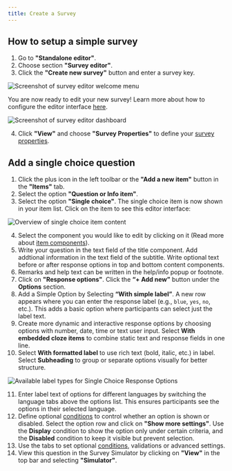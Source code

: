```yaml
---
title: Create a Survey
---
```


## How to setup a simple survey

1. Go to **"Standalone editor"**.
2. Choose section **"Survey editor"**.
3. Click the **"Create new survey"** button and enter a survey key.

![Screenshot of survey editor welcome menu](../images/welcomeEditor.png)

You are now ready to edit your new survey! Learn more about how to configure the editor interface [here](/docs/survey-editor/basics/editor-overview#survey-editor-dashboard).

![Screenshot of survey editor dashboard](../images/dashboardEditor.png)

4. Click **"View"** and choose **"Survey Properties"** to define your [survey properties](/docs/survey-editor/basics/editor-overview#survey-properties). 

## Add a single choice question

1. Click the plus icon in the left toolbar or the **"Add a new item"** button in the **"Items"** tab.
2. Select the option **"Question or Info item"**.
3. Select the option **"Single choice"**. The single choice item is now shown in your item list. Click on the item to see this editor interface:

![Overview of single choice item content](../images/overviewSinglechoice.png)

4. Select the component you would like to edit by clicking on it (Read more about [item components](/docs/survey-editor/basics/item-structure#survey-items)). 
5. Write your question in the text field of the title component. Add addtional information in the text field of the subtitle. Write optional text before or after response options in top and bottom content components.
6. Remarks and help text can be written in the help/info popup or footnote.
7. Click on **"Response options"**. Click the **“+ Add new”** button under the **Options** section. 
8. Add a Simple Option by Selecting **“With simple label”**. A new row appears where you can enter the response label (e.g., `blue`, `yes`, `no`, etc.). This adds a basic option where participants can select just the label text.
9. Create more dynamic and interactive response options by choosing options with number, date, time or text user input. Select  **With embedded cloze items** to combine static text and response fields in one line.
10. Select **With formatted label** to use rich text (bold, italic, etc.) in label. Select **Subheading** to group or separate options visually for better structure.

![Available label types for Single Choice Response Options](../images/SingleChoiceResponse.png)

11. Enter label text of options for different languages by switching the language tabs above the options list. This ensures participants see the options in their selected language.
12. Define optional [conditions](/docs/survey-editor/basics/conditions) to control whether an option is shown or disabled. Select the option row and click on **"Show more settings"**. Use the **Display** condition to show the option only under certain criteria, and the **Disabled** condition to keep it visible but prevent selection.
13. Use the tabs to set optional [conditions](/docs/survey-editor/basics/conditions), validations or advanced settings.  
14. View this question in the Survey Simulator by clicking on **"View"** in the top bar and selecting **"Simulator"**.

